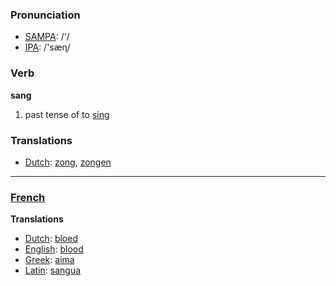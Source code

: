 === Pronunciation ===
*[[w:SAMPA|SAMPA]]: /'/
*[[w:IPA|IPA]]: /'sæɳ/

=== Verb ===

'''sang'''

# past tense of to [[sing]]

=== Translations ===
*[[Dutch]]: [[zong]], [[zongen]]

----

===[[French]]===

'''Translations'''

*[[Dutch]]: [[bloed]]
*[[English]]: [[blood]]
*[[Greek]]: [[aima]]
*[[Latin]]: [[sangua]]